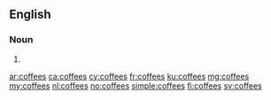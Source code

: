 ==English==

===Noun===
{{head|en|plural}}

# {{plural of|coffee|lang=en}}

[[ar:coffees]]
[[ca:coffees]]
[[cy:coffees]]
[[fr:coffees]]
[[ku:coffees]]
[[mg:coffees]]
[[my:coffees]]
[[nl:coffees]]
[[no:coffees]]
[[simple:coffees]]
[[fi:coffees]]
[[sv:coffees]]